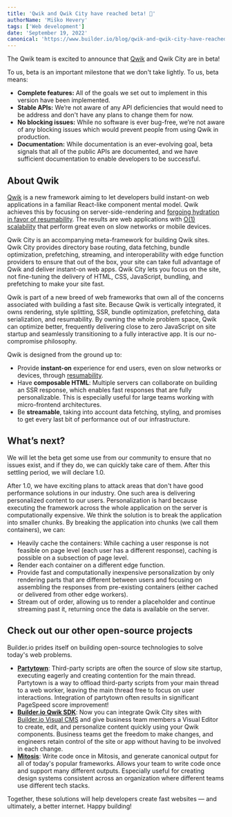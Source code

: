 ```yaml
---
title: 'Qwik and Qwik City have reached beta! 🎉'
authorName: 'Miško Hevery'
tags: ['Web development']
date: 'September 19, 2022'
canonical: 'https://www.builder.io/blog/qwik-and-qwik-city-have-reached-beta'
---
```



<ArticleBlock>

The Qwik team is excited to announce that [Qwik](https://qwik.dev/) and Qwik City are in beta!

To us, beta is an important milestone that we don't take lightly. To us, beta means:

- **Complete features:** All of the goals we set out to implement in this version have been implemented.
- **Stable APIs:** We’re not aware of any API deficiencies that would need to be address and don't have any plans to change them for now.
- **No blocking issues:** While no software is ever bug-free, we’re not aware of any blocking issues which would prevent people from using Qwik in production.
- **Documentation:** While documentation is an ever-evolving goal, beta signals that all of the public APIs are documented, and we have sufficient documentation to enable developers to be successful.

## **About Qwik**

[Qwik](https://qwik.dev/) is a new framework aiming to let developers build instant-on web applications in a familiar React-like component mental model. Qwik achieves this by focusing on server-side-rendering and [forgoing hydration in favor of resumability](https://www.builder.io/blog/hydration-is-pure-overhead). The results are web applications with [O(1) scalability](https://www.builder.io/blog/our-current-frameworks-are-on-we-need-o1) that perform great even on slow networks or mobile devices.

Qwik City is an accompanying meta-framework for building Qwik sites. Qwik City provides directory base routing, data fetching, bundle optimization, prefetching, streaming, and interoperability with edge function providers to ensure that out of the box, your site can take full advantage of Qwik and deliver instant-on web apps. Qwik City lets you focus on the site, not fine-tuning the delivery of HTML, CSS, JavaScript, bundling, and prefetching to make your site fast.

Qwik is part of a new breed of web frameworks that own all of the concerns associated with building a fast site. Because Qwik is vertically integrated, it owns rendering, style splitting, SSR, bundle optimization, prefetching, data serialization, and resumability. By owning the whole problem space, Qwik can optimize better, frequently delivering close to zero JavaScript on site startup and seamlessly transitioning to a fully interactive app. It is our no-compromise philosophy.

Qwik is designed from the ground up to:

- Provide **instant-on** experience for end users, even on slow networks or devices, through [resumability](https://www.builder.io/blog/hydration-is-pure-overhead).
- Have **composable HTML**: Multiple servers can collaborate on building an SSR response, which enables fast responses that are fully personalizable. This is especially useful for large teams working with micro-frontend architectures.
- Be **streamable**, taking into account data fetching, styling, and promises to get every last bit of performance out of our infrastructure.

## **What’s next?**

We will let the beta get some use from our community to ensure that no issues exist, and if they do, we can quickly take care of them. After this settling period, we will declare 1.0.

After 1.0, we have exciting plans to attack areas that don't have good performance solutions in our industry. One such area is delivering personalized content to our users. Personalization is hard because executing the framework across the whole application on the server is computationally expensive. We think the solution is to break the application into smaller chunks. By breaking the application into chunks (we call them containers), we can:

- Heavily cache the containers: While caching a user response is not feasible on page level (each user has a different response), caching is possible on a subsection of page level.
- Render each container on a different edge function.
- Provide fast and computationally inexpensive personalization by only rendering parts that are different between users and focusing on assembling the responses from pre-existing containers (either cached or delivered from other edge workers).
- Stream out of order, allowing us to render a placeholder and continue streaming past it, returning once the data is available on the server.

## **Check out our other open-source projects**

Builder.io prides itself on building open-source technologies to solve today's web problems.

- [**Partytown**](https://partytown.builder.io/): Third-party scripts are often the source of slow site startup, executing eagerly and creating contention for the main thread. Partytown is a way to offload third-party scripts from your main thread to a web worker, leaving the main thread free to focus on user interactions. Integration of partytown often results in significant PageSpeed score improvement!
- [**Builder.io Qwik SDK**](https://www.builder.io/c/docs/getting-started): Now you can integrate Qwik City sites with [Builder.io Visual CMS](https://www.builder.io/visual-development-platform) and give business team members a Visual Editor to create, edit, and personalize content quickly using your Qwik components. Business teams get the freedom to make changes, and engineers retain control of the site or app without having to be involved in each change.
- [**Mitosis**](https://mitosis.builder.io/): Write code once in Mitosis, and generate canonical output for all of today's popular frameworks. Allows your team to write code once and support many different outputs. Especially useful for creating design systems consistent across an organization where different teams use different tech stacks.

Together, these solutions will help developers create fast websites — and ultimately, a better internet. Happy building!

</ArticleBlock>